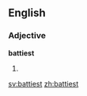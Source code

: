 ==English==

===Adjective===
'''battiest'''

# {{en-superlative of|batty}}

[[sv:battiest]]
[[zh:battiest]]